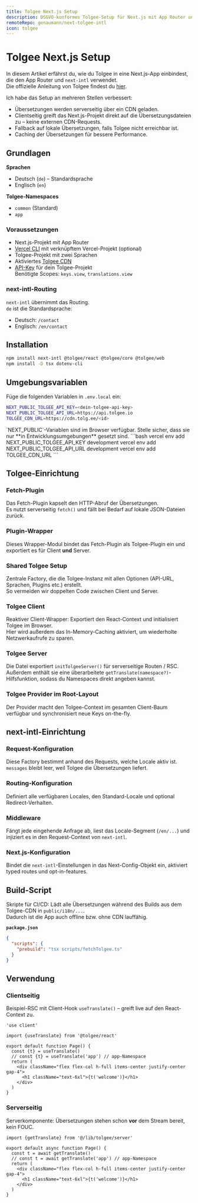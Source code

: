 ```yaml
---
title: Tolgee Next.js Setup
description: DSGVO-konformes Tolgee-Setup für Next.js mit App Router und next-intl
remoteRepo: genaumann/next-tolgee-intl
icon: tolgee
---
```


# Tolgee Next.js Setup

In diesem Artikel erfährst du, wie du Tolgee in eine Next.js-App einbindest, die den App Router und `next-intl` verwendet.  
Die offizielle Anleitung von Tolgee findest du [hier](https://docs.tolgee.io/js-sdk/integrations/react/next/introduction).

Ich habe das Setup an mehreren Stellen verbessert:

- Übersetzungen werden serverseitig über ein CDN geladen.
- Clientseitig greift das Next.js-Projekt direkt auf die Übersetzungsdateien zu – keine externen CDN-Requests.
- Fallback auf lokale Übersetzungen, falls Tolgee nicht erreichbar ist.
- Caching der Übersetzungen für bessere Performance.

## Grundlagen

**Sprachen**

- Deutsch (`de`) – Standardsprache  
- Englisch (`en`)

**Tolgee-Namespaces**

- `common` (Standard)  
- `app`

### Voraussetzungen

- Next.js-Projekt mit App Router
- [Vercel CLI](https://vercel.com/docs/cli) mit verknüpftem Vercel-Projekt (optional)
- Tolgee-Projekt mit zwei Sprachen
- Aktiviertes [Tolgee CDN](https://docs.tolgee.io/platform/projects_and_organizations/content_delivery)
- [API-Key](https://app.tolgee.io/account/apiKeys) für dein Tolgee-Projekt  
  Benötigte Scopes: `keys.view`, `translations.view`

### next-intl-Routing

`next-intl` übernimmt das Routing.  
`de` ist die Standardsprache:

- Deutsch: `/contact`
- Englisch: `/en/contact`

## Installation

```bash variant='terminal' id='install-tolgee'
npm install next-intl @tolgee/react @tolgee/core @tolgee/web
npm install -D tsx dotenv-cli
```

## Umgebungsvariablen

Füge die folgenden Variablen in `.env.local` ein:

```bash
NEXT_PUBLIC_TOLGEE_API_KEY=<dein-tolgee-api-key>
NEXT_PUBLIC_TOLGEE_API_URL=https://api.tolgee.io
TOLGEE_CDN_URL=https://cdn.tolg.ee/<id>
```

<Admonition variant="danger" title="Öffentliche Umgebungsvariablen">
`NEXT_PUBLIC`-Variablen sind im Browser verfügbar.  
Stelle sicher, dass sie nur **in Entwicklungsumgebungen** gesetzt sind.
</Admonition>

<Admonition variant="info" title="Vercel CLI">
```bash
vercel env add NEXT_PUBLIC_TOLGEE_API_KEY development
vercel env add NEXT_PUBLIC_TOLGEE_API_URL development
vercel env add TOLGEE_CDN_URL
```
</Admonition>

## Tolgee-Einrichtung

### Fetch-Plugin

Das Fetch-Plugin kapselt den HTTP-Abruf der Übersetzungen.  
Es nutzt serverseitig `fetch()` und fällt bei Bedarf auf lokale JSON-Dateien zurück.

<ExternalCodeBlock filePath='lib/tolgee/fetch.ts'/>

### Plugin-Wrapper

Dieses Wrapper-Modul bindet das Fetch-Plugin als Tolgee-Plugin ein und exportiert es für Client **und** Server.

<ExternalCodeBlock filePath='lib/tolgee/plugin.ts'/>

### Shared Tolgee Setup

Zentrale Factory, die die Tolgee-Instanz mit allen Optionen (API-URL, Sprachen, Plugins etc.) erstellt.  
So vermeiden wir doppelten Code zwischen Client und Server.

<ExternalCodeBlock filePath='lib/tolgee/base.ts'/>

### Tolgee Client

Reaktiver Client-Wrapper: Exportiert den React-Context und initialisiert Tolgee im Browser.  
Hier wird außerdem das In-Memory-Caching aktiviert, um wiederholte Netzwerkaufrufe zu sparen.

<ExternalCodeBlock filePath='lib/tolgee/client.tsx'/>

### Tolgee Server

Die Datei exportiert `initTolgeeServer()` für serverseitige Routen / RSC.  
Außerdem enthält sie eine überarbeitete `getTranslate(namespace?)`-Hilfsfunktion, sodass du Namespaces direkt angeben kannst.

<ExternalCodeBlock filePath='lib/tolgee/server.ts'/>

### Tolgee Provider im Root-Layout

Der Provider macht den Tolgee-Context im gesamten Client-Baum verfügbar und synchronisiert neue Keys on-the-fly.

<ExternalCodeBlock filePath='app/[locale]/layout.tsx'/>

## next-intl-Einrichtung

### Request-Konfiguration

Diese Factory bestimmt anhand des Requests, welche Locale aktiv ist.  
`messages` bleibt leer, weil Tolgee die Übersetzungen liefert.

<ExternalCodeBlock filePath='i18n/request.ts'/>

### Routing-Konfiguration

Definiert alle verfügbaren Locales, den Standard-Locale und optional Redirect-Verhalten.

<ExternalCodeBlock filePath='i18n/routing.ts'/>

### Middleware

Fängt jede eingehende Anfrage ab, liest das Locale-Segment (`/en/...`) und injiziert es in den Request-Context von `next-intl`.

<ExternalCodeBlock filePath='middleware.ts'/>

### Next.js-Konfiguration

Bindet die `next-intl`-Einstellungen in das Next-Config-Objekt ein, aktiviert typed routes und opt-in-features.

<ExternalCodeBlock filePath='next.config.ts'/>

## Build-Script

Skripte für CI/CD: Lädt alle Übersetzungen während des Builds aus dem Tolgee-CDN in `public/i18n/...`.  
Dadurch ist die App auch offline bzw. ohne CDN lauffähig.

<ExternalCodeBlock filePath='scripts/fetchTolgee.ts'/>

**`package.json`**

```json
{
  "scripts": {
    "prebuild": "tsx scripts/fetchTolgee.ts"
  }
}
```

## Verwendung

### Clientseitig

Beispiel-RSC mit Client-Hook `useTranslate()` – greift live auf den React-Context zu.

```tsx variant='file' filePath='app/[locale]/page.tsx'
'use client'

import {useTranslate} from '@tolgee/react'

export default function Page() {
  const {t} = useTranslate()
  // const {t} = useTranslate('app') // app-Namespace
  return (
    <div className="flex flex-col h-full items-center justify-center gap-4">
      <h1 className="text-6xl">{t('welcome')}</h1>
    </div>
  )
}
```

### Serverseitig

Serverkomponente: Übersetzungen stehen schon **vor** dem Stream bereit, kein FOUC.

```tsx variant='file' filePath='app/[locale]/page.tsx'
import {getTranslate} from '@/lib/tolgee/server'

export default async function Page() {
  const t = await getTranslate()
  // const t = await getTranslate('app') // app-Namespace
  return (
    <div className="flex flex-col h-full items-center justify-center gap-4">
      <h1 className="text-6xl">{t('welcome')}</h1>
    </div>
  )
}
```
